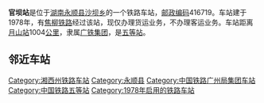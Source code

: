 {{noteTA
|1=zh-cn:始发车次; zh-hk:列車班次;
|2=zh-cn:车次; zh-hk:班次;
}}
{{Infobox China railway station 
|车站名称 = 官坝站
|车站名称拼音 = Guanba
|英文名称 = Guanba Railway Station
|车站代码 = 44690
|电报码 = 
|拼音码 = 
|车站功能 = 货运站
|技术性质 = [[中间站|中间站]]
|业务性质 = 货运站
|车站地址 = [[湖南省|湖南省]][[湘西土家族苗族自治州|湘西土家族苗族自治州]][[永顺县|永顺县]]
|归属 = [[广铁集团|广铁集团]]
|车站等级 = [[五等站_(中铁)|五等站]]
|线路 = [[焦柳铁路|焦柳铁路]]
}}
'''官坝站'''是位于[[湖南|湖南]][[永顺县|永顺县]][[沙坝乡|沙坝乡]]的一个铁路车站，[[邮政编码|邮政编码]]416719。车站建于1978年，有[[焦柳铁路|焦柳铁路]]经过该站，现仅办理货运业务，不办理客运业务。车站距离[[月山站|月山站]]1004[[公里|公里]]，隶属[[广铁集团|广铁集团]]，是[[五等站_(中铁)|五等站]]。

==邻近车站==
{{start rail box|[[中国铁路|中国铁路]]}}
{{s-inop|[[永茂站|永茂站]]|{{站|月山}}方向}}
{{s-line|[[焦柳铁路|焦柳铁路]]<br />← 9km 官坝站 9km →}}
{{s-inop|[[回龙站_(湖南省)|回龙站]]|{{站|柳州}}方向}}
{{end box}}
{{焦柳铁路}}
{{铁路车站小作品}}
{{湖南小作品}}

[[Category:湘西州铁路车站|Category:湘西州铁路车站]]
[[Category:永顺县|Category:永顺县]]
[[Category:中国铁路广州局集团车站|Category:中国铁路广州局集团车站]]
[[Category:中国铁路五等站|Category:中国铁路五等站]]
[[Category:1978年启用的铁路车站|Category:1978年启用的铁路车站]]